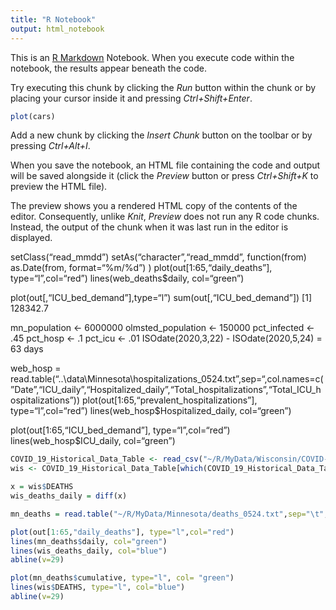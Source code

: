 ---
title: "R Notebook"
output: html_notebook
---

This is an [R Markdown](http://rmarkdown.rstudio.com) Notebook. When you execute code within the notebook, the results appear beneath the code. 

Try executing this chunk by clicking the *Run* button within the chunk or by placing your cursor inside it and pressing *Ctrl+Shift+Enter*. 

```{r}
plot(cars)
```

Add a new chunk by clicking the *Insert Chunk* button on the toolbar or by pressing *Ctrl+Alt+I*.

When you save the notebook, an HTML file containing the code and output will be saved alongside it (click the *Preview* button or press *Ctrl+Shift+K* to preview the HTML file).

The preview shows you a rendered HTML copy of the contents of the editor. Consequently, unlike *Knit*, *Preview* does not run any R code chunks. Instead, the output of the chunk when it was last run in the editor is displayed.


setClass("read_mmdd")
setAs("character","read_mmdd", function(from) as.Date(from, format="%m/%d") )
plot(out[1:65,"daily_deaths"], type="l",col="red")
lines(web_deaths$daily, col="green")

plot(out[,"ICU_bed_demand"],type="l")
sum(out[,"ICU_bed_demand"])
[1] 128342.7

mn_population <- 6000000
olmsted_population <- 150000
pct_infected <- .45
pct_hosp <- .1
pct_icu <- .01
ISOdate(2020,3,22) - ISOdate(2020,5,24) = 63 days

web_hosp = read.table("..\\data\\Minnesota\\hospitalizations_0524.txt",sep="\t",col.names=c("Date","ICU_daily","Hospitalized_daily","Total_hospitalizations","Total_ICU_hospitalizations"))
plot(out[1:65,"prevalent_hospitalizations"], type="l",col="red")
lines(web_hosp$Hospitalized_daily, col="green")

plot(out[1:65,"ICU_bed_demand"], type="l",col="red")
lines(web_hosp$ICU_daily, col="green")

```{r}
COVID_19_Historical_Data_Table <- read_csv("~/R/MyData/Wisconsin/COVID-19_Historical_Data_Table.csv")
wis <- COVID_19_Historical_Data_Table[which(COVID_19_Historical_Data_Table$NAME=="WI"),]

x = wis$DEATHS
wis_deaths_daily = diff(x)

mn_deaths = read.table("~/R/MyData/Minnesota/deaths_0524.txt",sep="\t",col.names=c("Date_char","daily","cumulative"))
```
```{r}
plot(out[1:65,"daily_deaths"], type="l",col="red")
lines(mn_deaths$daily, col="green")
lines(wis_deaths_daily, col="blue")
abline(v=29)
```
```{r}
plot(mn_deaths$cumulative, type="l", col= "green")
lines(wis$DEATHS, type="l", col="blue")
abline(v=29)
```

